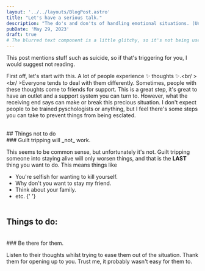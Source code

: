 ```yaml
---
layout: '../../layouts/BlogPost.astro'
title: "Let's have a serious talk."
description: "The do's and don'ts of handling emotional situations. (Unfinished)"
pubDate: 'May 29, 2023'
draft: true
# The blurred text component is a little glitchy, so it's not being used here.
---
```



<Alert>
  This post mentions stuff such as suicide, so if that's triggering for you, I
  would suggest not reading.
</Alert>

First off, let's start with this. A lot of people experience ✨ thoughts ✨.<br/ ><br/ >Everyone tends to deal with them differently. Sometimes, people with these thoughts come to friends for support. This is a great step, it's great to have an outlet and a support system you can turn to. However, what the receiving end says can make or break this precious situation. I don't expect people to be trained pyschologists or anything, but I feel there's some steps you can take to prevent things from being esclated.

<br />
## Things not to do
<br />
### Guilt tripping will _not_ work.

This seems to be common sense, but unfortunately it's not. Guilt tripping someone into staying alive will only worsen things, and that is the **LAST** thing you want to do. This means things like

- You're selfish for wanting to <BlurredText>kill yourself</BlurredText>.
- Why don't you want to stay my friend.
- Think about your family.
- etc.
  {' '}
  <br />
  <br />

## Things to do:

<br />
### Be there for them.

Listen to their thoughts whilst trying to ease them out of the situation. Thank them for opening up to you. Trust me, it probably wasn't easy for them to.
